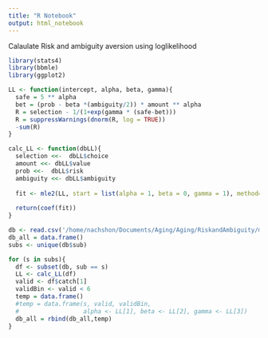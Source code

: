 ```yaml
---
title: "R Notebook"
output: html_notebook
---
```


Calaulate Risk and ambiguity aversion using loglikelihood

```r
library(stats4)
library(bbmle)
library(ggplot2)
```


```r
LL <- function(intercept, alpha, beta, gamma){
  safe = 5 ** alpha
  bet = (prob - beta *(ambiguity/2)) * amount ** alpha
  R = selection - 1/(1+exp(gamma * (safe-bet)))
  R = suppressWarnings(dnorm(R, log = TRUE))
  -sum(R)
}

calc_LL <- function(dbLL){
  selection <<-  dbLL$choice
  amount <<- dbLL$value
  prob <<-  dbLL$risk
  ambiguity <<- dbLL$ambiguity
  
  fit <- mle2(LL, start = list(alpha = 1, beta = 0, gamma = 1), method="L-BFGS-B", lower = c(alpha = 0, beta = -2, -Inf), upper = c(alpha = 2, beta = 2, Inf))
  
  return(coef(fit))
}
```

```r
db <- read.csv('/home/nachshon/Documents/Aging/Aging/RiskandAmbiguity/mon.csv')
db_all = data.frame()
subs <- unique(db$sub)

for (s in subs){
  df <- subset(db, sub == s)
  LL <- calc_LL(df)
  valid <- df$catch[1]
  validBin <- valid < 6
  temp = data.frame()
  #temp = data.frame(s, valid, validBin,
  #                  alpha <- LL[1], beta <- LL[2], gamma <- LL[3])
  db_all = rbind(db_all,temp)
}
```

